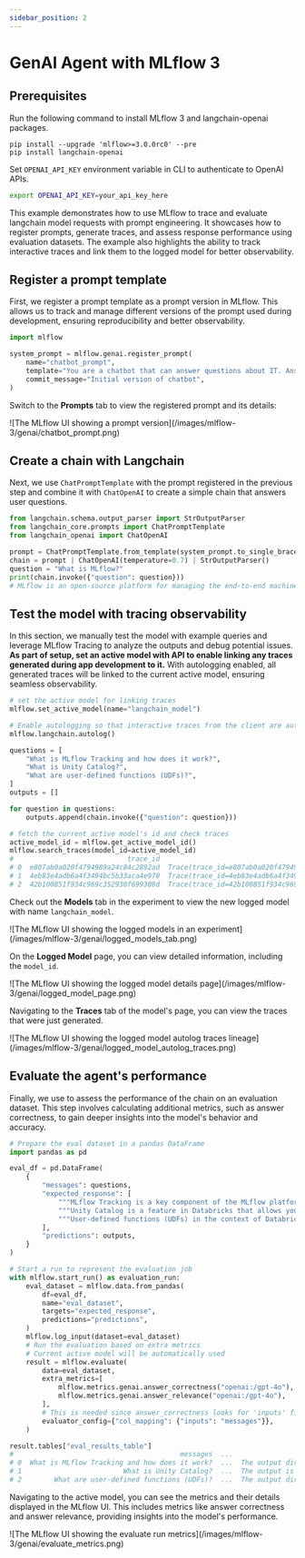 ```yaml
---
sidebar_position: 2
---
```



# GenAI Agent with MLflow 3

## Prerequisites
Run the following command to install MLflow 3 and langchain-openai packages.
```
pip install --upgrade 'mlflow>=3.0.0rc0' --pre
pip install langchain-openai
```

Set `OPENAI_API_KEY` environment variable in CLI to authenticate to OpenAI APIs.
```bash
export OPENAI_API_KEY=your_api_key_here
```

This example demonstrates how to use MLflow to trace and evaluate langchain model requests with prompt engineering.
It showcases how to register prompts, generate traces, and assess response performance using evaluation datasets.
The example also highlights the ability to track interactive traces and link them to the logged model for better observability.

## Register a prompt template

First, we register a prompt template as a prompt version in MLflow. This allows us to track and manage different versions of the prompt used during development, ensuring reproducibility and better observability.

```python
import mlflow

system_prompt = mlflow.genai.register_prompt(
    name="chatbot_prompt",
    template="You are a chatbot that can answer questions about IT. Answer this question: {{question}}",
    commit_message="Initial version of chatbot",
)
```
Switch to the **Prompts** tab to view the registered prompt and its details:

<div className="center-div" style={{ width: "100%" }}>
    ![The MLflow UI showing a prompt version](/images/mlflow-3/genai/chatbot_prompt.png)
</div>

## Create a chain with Langchain

Next, we use `ChatPromptTemplate` with the prompt registered in the previous step and combine it with `ChatOpenAI` to create a simple chain that answers user questions.

```python
from langchain.schema.output_parser import StrOutputParser
from langchain_core.prompts import ChatPromptTemplate
from langchain_openai import ChatOpenAI

prompt = ChatPromptTemplate.from_template(system_prompt.to_single_brace_format())
chain = prompt | ChatOpenAI(temperature=0.7) | StrOutputParser()
question = "What is MLflow?"
print(chain.invoke({"question": question}))
# MLflow is an open-source platform for managing the end-to-end machine learning lifecycle...
```

## Test the model with tracing observability

In this section, we manually test the model with example queries and leverage MLflow Tracing to analyze the outputs and debug potential issues.
**As part of setup, set an active model with <APILink fn="mlflow.set_active_model" /> API to enable linking any traces generated during app development to it.**
With autologging enabled, all generated traces will be linked to the current active model, ensuring seamless observability.

```python
# set the active model for linking traces
mlflow.set_active_model(name="langchain_model")

# Enable autologging so that interactive traces from the client are automatically linked to a LoggedModel
mlflow.langchain.autolog()

questions = [
    "What is MLflow Tracking and how does it work?",
    "What is Unity Catalog?",
    "What are user-defined functions (UDFs)?",
]
outputs = []

for question in questions:
    outputs.append(chain.invoke({"question": question}))

# fetch the current active model's id and check traces
active_model_id = mlflow.get_active_model_id()
mlflow.search_traces(model_id=active_model_id)
#                            trace_id                                             trace  ...  assessments                        request_id
# 0  e807ab0a020f4794989a24c84c2892ad  Trace(trace_id=e807ab0a020f4794989a24c84c2892ad)  ...           []  e807ab0a020f4794989a24c84c2892ad
# 1  4eb83e4adb6a4f3494bc5b33aca4e970  Trace(trace_id=4eb83e4adb6a4f3494bc5b33aca4e970)  ...           []  4eb83e4adb6a4f3494bc5b33aca4e970
# 2  42b100851f934c969c352930f699308d  Trace(trace_id=42b100851f934c969c352930f699308d)  ...           []  42b100851f934c969c352930f699308d
```

Check out the **Models** tab in the experiment to view the new logged model with name ``langchain_model``.

<div className="center-div" style={{ width: "100%" }}>
    ![The MLflow UI showing the logged models in an experiment](/images/mlflow-3/genai/logged_models_tab.png)
</div>

On the **Logged Model** page, you can view detailed information, including the `model_id`.

<div className="center-div" style={{ width: "100%" }}>
    ![The MLflow UI showing the logged model details page](/images/mlflow-3/genai/logged_model_page.png)
</div>

Navigating to the **Traces** tab of the model's page, you can view the traces that were just generated.

<div className="center-div" style={{ width: "100%" }}>
    ![The MLflow UI showing the logged model autolog traces lineage](/images/mlflow-3/genai/logged_model_autolog_traces.png)
</div>

## Evaluate the agent's performance

Finally, we use <APILink fn="mlflow.evaluate" /> to assess the performance of the chain on an evaluation dataset.
This step involves calculating additional metrics, such as answer correctness, to gain deeper insights into the model's behavior and accuracy.

```python
# Prepare the eval dataset in a pandas DataFrame
import pandas as pd

eval_df = pd.DataFrame(
    {
        "messages": questions,
        "expected_response": [
            """MLflow Tracking is a key component of the MLflow platform designed to record and manage machine learning experiments. It enables data scientists and engineers to log parameters, code versions, metrics, and artifacts in a systematic way, facilitating experiment tracking and reproducibility.\n\nHow It Works:\n\nAt the heart of MLflow Tracking is the concept of a run, which is an execution of a machine learning code. Each run can log the following:\n\nParameters: Input variables or hyperparameters used in the model (e.g., learning rate, number of trees). Metrics: Quantitative measures to evaluate the model's performance (e.g., accuracy, loss). Artifacts: Output files like models, datasets, or images generated during the run. Source Code: The version of the code or Git commit hash used. These logs are stored in a tracking server, which can be set up locally or on a remote server. The tracking server uses a backend storage (like a database or file system) to keep a record of all runs and their associated data.\n\n Users interact with MLflow Tracking through its APIs available in multiple languages (Python, R, Java, etc.). By invoking these APIs in the code, you can start and end runs, and log data as the experiment progresses. Additionally, MLflow offers autologging capabilities for popular machine learning libraries, automatically capturing relevant parameters and metrics without manual code changes.\n\nThe logged data can be visualized using the MLflow UI, a web-based interface that displays all experiments and runs. This UI allows you to compare runs side-by-side, filter results, and analyze performance metrics over time. It aids in identifying the best models and understanding the impact of different parameters.\n\nBy providing a structured way to record experiments, MLflow Tracking enhances collaboration among team members, ensures transparency, and makes it easier to reproduce results. It integrates seamlessly with other MLflow components like Projects and Model Registry, offering a comprehensive solution for managing the machine learning lifecycle.""",
            """Unity Catalog is a feature in Databricks that allows you to create a centralized inventory of your data assets, such as tables, views, and functions, and share them across different teams and projects. It enables easy discovery, collaboration, and reuse of data assets within your organization.\n\nWith Unity Catalog, you can:\n\n1. Create a single source of truth for your data assets: Unity Catalog acts as a central repository of all your data assets, making it easier to find and access the data you need.\n2. Improve collaboration: By providing a shared inventory of data assets, Unity Catalog enables data scientists, engineers, and other stakeholders to collaborate more effectively.\n3. Foster reuse of data assets: Unity Catalog encourages the reuse of existing data assets, reducing the need to create new assets from scratch and improving overall efficiency.\n4. Enhance data governance: Unity Catalog provides a clear view of data assets, enabling better data governance and compliance.\n\nUnity Catalog is particularly useful in large organizations where data is scattered across different teams, projects, and environments. It helps create a unified view of data assets, making it easier to work with data across different teams and projects.""",
            """User-defined functions (UDFs) in the context of Databricks and Apache Spark are custom functions that you can create to perform specific tasks on your data. These functions are written in a programming language such as Python, Java, Scala, or SQL, and can be used to extend the built-in functionality of Spark.\n\nUDFs can be used to perform complex data transformations, data cleaning, or to apply custom business logic to your data. Once defined, UDFs can be invoked in SQL queries or in DataFrame transformations, allowing you to reuse your custom logic across multiple queries and applications.\n\nTo use UDFs in Databricks, you first need to define them in a supported programming language, and then register them with the SparkSession. Once registered, UDFs can be used in SQL queries or DataFrame transformations like any other built-in function.\n\nHere\'s an example of how to define and register a UDF in Python:\n\n```python\nfrom pyspark.sql.functions import udf\nfrom pyspark.sql.types import IntegerType\n\n# Define the UDF function\ndef multiply_by_two(value):\n    return value * 2\n\n# Register the UDF with the SparkSession\nmultiply_udf = udf(multiply_by_two, IntegerType())\n\n# Use the UDF in a DataFrame transformation\ndata = spark.range(10)\nresult = data.withColumn("multiplied", multiply_udf(data.id))\nresult.show()\n```\n\nIn this example, we define a UDF called `multiply_by_two` that multiplies a given value by two. We then register this UDF with the SparkSession using the `udf` function, and use it in a DataFrame transformation to multiply the `id` column of a DataFrame by two.""",
        ],
        "predictions": outputs,
    }
)

# Start a run to represent the evaluation job
with mlflow.start_run() as evaluation_run:
    eval_dataset = mlflow.data.from_pandas(
        df=eval_df,
        name="eval_dataset",
        targets="expected_response",
        predictions="predictions",
    )
    mlflow.log_input(dataset=eval_dataset)
    # Run the evaluation based on extra metrics
    # Current active model will be automatically used
    result = mlflow.evaluate(
        data=eval_dataset,
        extra_metrics=[
            mlflow.metrics.genai.answer_correctness("openai:/gpt-4o"),
            mlflow.metrics.genai.answer_relevance("openai:/gpt-4o"),
        ],
        # This is needed since answer_correctness looks for 'inputs' field
        evaluator_config={"col_mapping": {"inputs": "messages"}},
    )

result.tables["eval_results_table"]
#                                         messages  ...                  answer_relevance/v1/justification
# 0  What is MLflow Tracking and how does it work?  ...  The output directly addresses the input questi...
# 1                         What is Unity Catalog?  ...  The output is completely irrelevant to the inp...
# 2        What are user-defined functions (UDFs)?  ...  The output directly addresses the input questi...
```
Navigating to the active model, you can see the metrics and their details displayed in the MLflow UI. This includes metrics like answer correctness and answer relevance, providing insights into the model's performance.

<div className="center-div" style={{ width: "100%" }}>
    ![The MLflow UI showing the evaluate run metrics](/images/mlflow-3/genai/evaluate_metrics.png)
</div>
